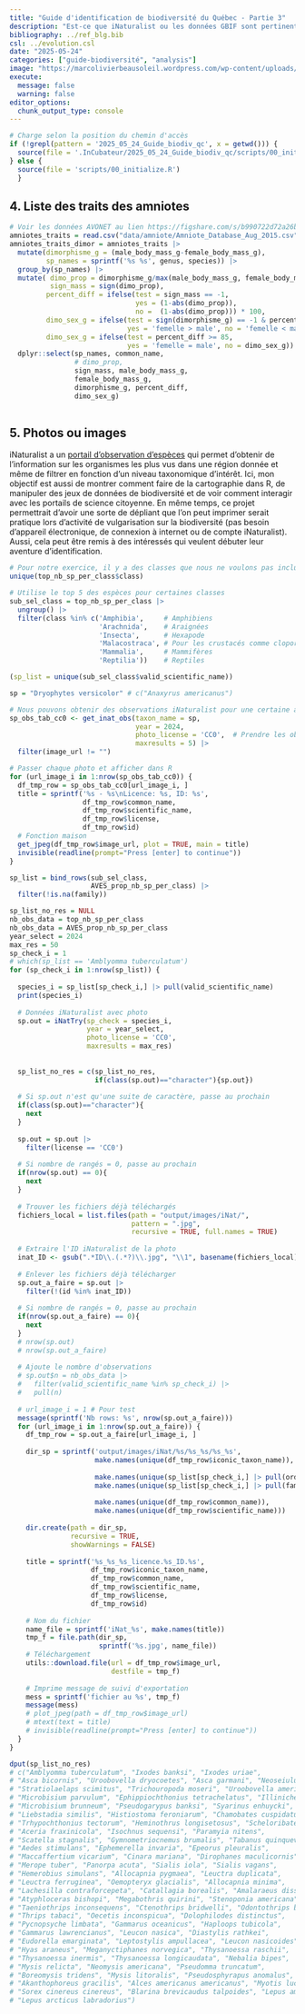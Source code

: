 ```yaml
---
title: "Guide d'identification de biodiversité du Québec - Partie 3"
description: "Est-ce que iNaturalist ou les données GBIF sont pertinentes pour informer le développement d'un guide d'identification des espèces courantes?"
bibliography: ../ref_blg.bib
csl: ../evolution.csl
date: "2025-05-24"
categories: ["guide-biodiversité", "analysis"]
image: "https://marcolivierbeausoleil.wordpress.com/wp-content/uploads/2015/07/cropped-imgp81461.jpg"
execute: 
  message: false
  warning: false
editor_options: 
  chunk_output_type: console
---
```


```r
# Charge selon la position du chemin d'accès 
if (!grepl(pattern = '2025_05_24_Guide_biodiv_qc', x = getwd())) {
  source(file = '.InCubateur/2025_05_24_Guide_biodiv_qc/scripts/00_initialize.R')
} else {
  source(file = 'scripts/00_initialize.R')
  }
```

## 4. Liste des traits des amniotes

```r
# Voir les données AVONET au lien https://figshare.com/s/b990722d72a26b5bfead (voir aussi l'article qui explique le jeu de données)
amniotes_traits = read.csv("data/amniote/Amniote_Database_Aug_2015.csv", na.strings = -999)
amniotes_traits_dimor = amniotes_traits |> 
  mutate(dimorphisme_g = (male_body_mass_g-female_body_mass_g), 
         sp_names = sprintf('%s %s', genus, species)) |> 
  group_by(sp_names) |> 
  mutate( dimo_prop = dimorphisme_g/max(male_body_mass_g, female_body_mass_g, na.rm=TRUE),
          sign_mass = sign(dimo_prop), 
         percent_diff = ifelse(test = sign_mass == -1, 
                               yes = (1-abs(dimo_prop)), 
                               no =  (1-abs(dimo_prop))) * 100,
         dimo_sex_g = ifelse(test = sign(dimorphisme_g) == -1 & percent_diff < 85, 
                             yes = 'femelle > male', no = 'femelle < male'),
         dimo_sex_g = ifelse(test = percent_diff >= 85, 
                             yes = 'femelle = male', no = dimo_sex_g)) |> 
  dplyr::select(sp_names, common_name,
                # dimo_prop, 
                sign_mass, male_body_mass_g, 
                female_body_mass_g, 
                dimorphisme_g, percent_diff,  
                dimo_sex_g)
                
```

## 5. Photos ou images

iNaturalist a un [portail d'observation d'espèces](https://inaturalist.ca/observations?place_id=13336&taxon_id=47125&view=species) qui permet d'obtenir de l'information sur les organismes les plus vus dans une région donnée et même de filtrer en fonction d'un niveau taxonomique d'intérêt. Ici, mon objectif est aussi de montrer comment faire de la cartographie dans R, de manipuler des jeux de données de biodiversité et de voir comment interagir avec les portails de science citoyenne. En même temps, ce projet permettrait d'avoir une sorte de dépliant que l'on peut imprimer serait pratique lors d'activité de vulgarisation sur la biodiversité (pas besoin d'appareil électronique, de connexion à internet ou de compte iNaturalist). Aussi, cela peut être remis à des intéressés qui veulent débuter leur aventure d'identification.

```r
# Pour notre exercice, il y a des classes que nous ne voulons pas inclure (e.g., Ascidiacea)
unique(top_nb_sp_per_class$class)

# Utilise le top 5 des espèces pour certaines classes
sub_sel_class = top_nb_sp_per_class |> 
  ungroup() |> 
  filter(class %in% c('Amphibia',     # Amphibiens
                      'Arachnida',    # Araignées 
                      'Insecta',      # Hexapode
                      'Malacostraca', # Pour les crustacés comme cloportes
                      'Mammalia',     # Mammifères
                      'Reptilia'))    # Reptiles 

(sp_list = unique(sub_sel_class$valid_scientific_name))
```

```r
sp = "Dryophytes versicolor" # c("Anaxyrus americanus")

# Nous pouvons obtenir des observations iNaturalist pour une certaine année 
sp_obs_tab_cc0 <- get_inat_obs(taxon_name = sp, 
                               year = 2024, 
                               photo_license = 'CC0',  # Prendre les observations sous licence libre
                               maxresults = 5) |>
  filter(image_url != "")

# Passer chaque photo et afficher dans R 
for (url_image_i in 1:nrow(sp_obs_tab_cc0)) {
  df_tmp_row = sp_obs_tab_cc0[url_image_i, ]
  title = sprintf('%s - %s\nLicence: %s, ID: %s', 
                  df_tmp_row$common_name,
                  df_tmp_row$scientific_name,
                  df_tmp_row$license, 
                  df_tmp_row$id)
  # Fonction maison
  get_jpeg(df_tmp_row$image_url, plot = TRUE, main = title)
  invisible(readline(prompt="Press [enter] to continue"))
}
```

```r
sp_list = bind_rows(sub_sel_class, 
                    AVES_prop_nb_sp_per_class) |> 
  filter(!is.na(family))

sp_list_no_res = NULL
nb_obs_data = top_nb_sp_per_class
nb_obs_data = AVES_prop_nb_sp_per_class
year_select = 2024
max_res = 50
sp_check_i = 1
# which(sp_list == 'Amblyomma tuberculatum')
for (sp_check_i in 1:nrow(sp_list)) {
  
  species_i = sp_list[sp_check_i,] |> pull(valid_scientific_name)
  print(species_i)
  
  # Données iNaturalist avec photo
  sp.out = iNatTry(sp_check = species_i, 
                   year = year_select, 
                   photo_license = 'CC0',
                   maxresults = max_res) 
  
  
  sp_list_no_res = c(sp_list_no_res,
                     if(class(sp.out)=="character"){sp.out})
  
  # Si sp.out n'est qu'une suite de caractère, passe au prochain 
  if(class(sp.out)=="character"){
    next
  }
  
  sp.out = sp.out |> 
    filter(license == 'CC0')
  
  # Si nombre de rangés = 0, passe au prochain 
  if(nrow(sp.out) == 0){
    next
  }
  
  # Trouver les fichiers déjà téléchargés
  fichiers_local = list.files(path = "output/images/iNat/",
                              pattern = ".jpg", 
                              recursive = TRUE, full.names = TRUE)
  
  # Extraire l'ID iNaturalist de la photo 
  inat_ID <- gsub(".*ID\\.(.*?)\\.jpg", "\\1", basename(fichiers_local))
  
  # Enlever les fichiers déjà télécharger 
  sp.out_a_faire = sp.out |> 
    filter(!(id %in% inat_ID))
  
  # Si nombre de rangés = 0, passe au prochain 
  if(nrow(sp.out_a_faire) == 0){
    next
  }
  # nrow(sp.out)
  # nrow(sp.out_a_faire)
  
  # Ajoute le nombre d'observations
  # sp.out$n = nb_obs_data |> 
  #   filter(valid_scientific_name %in% sp_check_i) |> 
  #   pull(n)
  
  # url_image_i = 1 # Pour test
  message(sprintf('Nb rows: %s', nrow(sp.out_a_faire)))
  for (url_image_i in 1:nrow(sp.out_a_faire)) {
    df_tmp_row = sp.out_a_faire[url_image_i, ]
    
    dir_sp = sprintf('output/images/iNat/%s/%s_%s/%s_%s',
                     make.names(unique(df_tmp_row$iconic_taxon_name)),
                     
                     make.names(unique(sp_list[sp_check_i,] |> pull(order))),
                     make.names(unique(sp_list[sp_check_i,] |> pull(family))),
                     
                     make.names(unique(df_tmp_row$common_name)),
                     make.names(unique(df_tmp_row$scientific_name)))
    
    dir.create(path = dir_sp, 
               recursive = TRUE, 
               showWarnings = FALSE)
    
    title = sprintf('%s_%s_%s_licence.%s_ID.%s', 
                    df_tmp_row$iconic_taxon_name,
                    df_tmp_row$common_name,
                    df_tmp_row$scientific_name,
                    df_tmp_row$license, 
                    df_tmp_row$id)
    
    # Nom du fichier
    name_file = sprintf('iNat_%s', make.names(title))
    tmp_f = file.path(dir_sp,  
                      sprintf('%s.jpg', name_file)) 
    # Téléchargement 
    utils::download.file(url = df_tmp_row$image_url, 
                         destfile = tmp_f) 
    
    # Imprime message de suivi d'exportation
    mess = sprintf('fichier au %s', tmp_f)
    message(mess)
    # plot_jpeg(path = df_tmp_row$image_url)
    # mtext(text = title)
    # invisible(readline(prompt="Press [enter] to continue"))
  }
}

dput(sp_list_no_res)
# c("Amblyomma tuberculatum", "Ixodes banksi", "Ixodes uriae", 
# "Asca bicornis", "Uroobovella dryocoetes", "Asca garmani", "Neoseiulus cucumeris", 
# "Stratiolaelaps scimitus", "Trichouropoda moseri", "Uroobovella americana", 
# "Microbisium parvulum", "Ephippiochthonius tetrachelatus", "Illinichernes distinctus", 
# "Microbisium brunneum", "Pseudogarypus banksi", "Syarinus enhuycki", 
# "Liebstadia similis", "Histiostoma feroniarum", "Chamobates cuspidatus", 
# "Trhypochthonius tectorum", "Heminothrus longisetosus", "Scheloribates pallidulus", 
# "Aceria fraxinicola", "Isochnus sequensi", "Paramyia nitens", 
# "Scatella stagnalis", "Gymnometriocnemus brumalis", "Tabanus quinquevittatus", 
# "Aedes stimulans", "Ephemerella invaria", "Epeorus pleuralis", 
# "Maccaffertium vicarium", "Cinara mariana", "Dirophanes maculicornis", 
# "Merope tuber", "Panorpa acuta", "Sialis iola", "Sialis vagans", 
# "Hemerobius simulans", "Allocapnia pygmaea", "Leuctra duplicata", 
# "Leuctra ferruginea", "Oemopteryx glacialis", "Allocapnia minima", 
# "Lachesilla contraforcepeta", "Catallagia borealis", "Amalaraeus dissimilis athabascae", 
# "Atyphloceras bishopi", "Megabothris quirini", "Stenoponia americana", 
# "Taeniothrips inconsequens", "Ctenothrips bridwelli", "Odontothrips biuncus", 
# "Thrips tabaci", "Oecetis inconspicua", "Dolophilodes distinctus", 
# "Pycnopsyche limbata", "Gammarus oceanicus", "Haploops tubicola", 
# "Gammarus lawrencianus", "Leucon nasica", "Diastylis rathkei", 
# "Eudorella emarginata", "Leptostylis ampullacea", "Leucon nasicoides", 
# "Hyas araneus", "Meganyctiphanes norvegica", "Thysanoessa raschii", 
# "Thysanoessa inermis", "Thysanoessa longicaudata", "Nebalia bipes", 
# "Mysis relicta", "Neomysis americana", "Pseudomma truncatum", 
# "Boreomysis tridens", "Mysis litoralis", "Pseudosphyrapus anomalus", 
# "Akanthophoreus gracilis", "Alces americanus americanus", "Myotis lucifugus lucifugus", 
# "Sorex cinereus cinereus", "Blarina brevicaudus talpoides", "Lepus americanus americanus", 
# "Lepus arcticus labradorius")
```